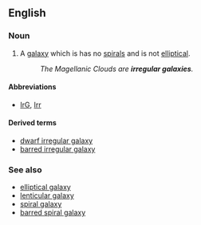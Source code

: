 ==English==

===Noun===
{{wikipedia}}
{{en-noun|sg=[[irregular]] [[galaxy]]|irregular galaxies}}

# {{astronomy}} A [[galaxy]] which is has no [[spiral]]s and is not [[elliptical]].
#:''The Magellanic Clouds are '''irregular galaxies'''.''

====Abbreviations====
* [[IrG]], [[Irr]]

====Derived terms====
* [[dwarf irregular galaxy]]
* [[barred irregular galaxy]]

===See also===
*[[elliptical galaxy]]
*[[lenticular galaxy]]
*[[spiral galaxy]]
*[[barred spiral galaxy]]